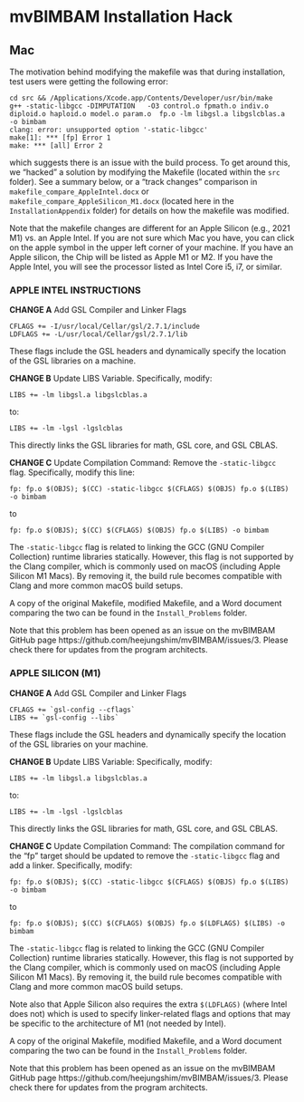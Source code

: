 # mvBIMBAM Installation Hack

## Mac 

The motivation behind modifying the makefile was that during installation, test users were getting the following error: 

```
cd src && /Applications/Xcode.app/Contents/Developer/usr/bin/make
g++ -static-libgcc -DIMPUTATION   -O3 control.o fpmath.o indiv.o diploid.o haploid.o model.o param.o  fp.o -lm libgsl.a libgslcblas.a  -o bimbam
clang: error: unsupported option '-static-libgcc'
make[1]: *** [fp] Error 1
make: *** [all] Error 2
```

which suggests there is an issue with the build process. To get around this, we "hacked" a solution by modifying the Makefile (located within the `src` folder). See a summary below, or a "track changes" comparison in `makefile_compare_AppleIntel.docx` or `makefile_compare_AppleSilicon_M1.docx` (located here in the `InstallationAppendix` folder) for details on how the makefile was modified. 

Note that the makefile changes are different for an Apple Silicon (e.g., 2021 M1) vs. an Apple Intel. If you are not sure which Mac you have, you can click on the apple symbol in the upper left corner of your machine. If you have an Apple silicon, the Chip will be listed as Apple M1 or M2. If you have the Apple Intel, you will see the processor listed as Intel Core i5, i7, or similar.

### APPLE INTEL INSTRUCTIONS

**CHANGE A** Add GSL Compiler and Linker Flags

```
CFLAGS += -I/usr/local/Cellar/gsl/2.7.1/include
LDFLAGS += -L/usr/local/Cellar/gsl/2.7.1/lib
```

These flags include the GSL headers and dynamically specify the location of the GSL libraries on a machine. 

**CHANGE B** Update LIBS Variable. Specifically, modify: 

```
LIBS += -lm libgsl.a libgslcblas.a
```

to: 

```
LIBS += -lm -lgsl -lgslcblas
```

This directly links the GSL libraries for math, GSL core, and GSL CBLAS.

**CHANGE C** Update Compilation Command: Remove the `-static-libgcc` flag. Specifically, modify this line:

```
fp: fp.o $(OBJS); $(CC) -static-libgcc $(CFLAGS) $(OBJS) fp.o $(LIBS) -o bimbam
```

to 

```
fp: fp.o $(OBJS); $(CC) $(CFLAGS) $(OBJS) fp.o $(LIBS) -o bimbam
```

The `-static-libgcc` flag is related to linking the GCC (GNU Compiler Collection) runtime libraries statically. However, this flag is not supported by the Clang compiler, which is commonly used on macOS (including Apple Silicon M1 Macs). By removing it, the build rule becomes compatible with Clang and more common macOS build setups.

A copy of the original Makefile, modified Makefile, and a Word document comparing the two can be found in the `Install_Problems` folder.

Note that this problem has been opened as an issue on the mvBIMBAM GitHub page https://github.com/heejungshim/mvBIMBAM/issues/3. Please check there for updates from the program architects. 

### APPLE SILICON (M1)

**CHANGE A** Add GSL Compiler and Linker Flags
```
CFLAGS += `gsl-config --cflags`
LIBS += `gsl-config --libs`
```

These flags include the GSL headers and dynamically specify the location of the GSL libraries on your machine. 

**CHANGE B** Update LIBS Variable: Specifically, modify: 

```
LIBS += -lm libgsl.a libgslcblas.a
```

to: 

```
LIBS += -lm -lgsl -lgslcblas
```

This directly links the GSL libraries for math, GSL core, and GSL CBLAS.

**CHANGE C** Update Compilation Command: The compilation command for the "fp" target should be updated to remove the `-static-libgcc` flag and add a linker. Specifically, modify:

```
fp: fp.o $(OBJS); $(CC) -static-libgcc $(CFLAGS) $(OBJS) fp.o $(LIBS) -o bimbam
```

to 

```
fp: fp.o $(OBJS); $(CC) $(CFLAGS) $(OBJS) fp.o $(LDFLAGS) $(LIBS) -o bimbam
```

The `-static-libgcc` flag is related to linking the GCC (GNU Compiler Collection) runtime libraries statically. However, this flag is not supported by the Clang compiler, which is commonly used on macOS (including Apple Silicon M1 Macs). By removing it, the build rule becomes compatible with Clang and more common macOS build setups. 

Note also that Apple Silicon also requires the extra `$(LDFLAGS)` (where Intel does not) which is used to specify linker-related flags and options that may be specific to the architecture of M1 (not needed by Intel). 

A copy of the original Makefile, modified Makefile, and a Word document comparing the two can be found in the `Install_Problems` folder.

Note that this problem has been opened as an issue on the mvBIMBAM GitHub page https://github.com/heejungshim/mvBIMBAM/issues/3. Please check there for updates from the program architects.